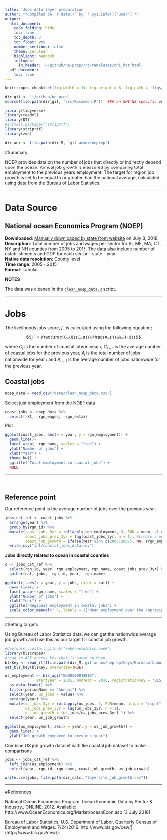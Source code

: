 ```yaml
---
title: 'Jobs data layer preparation'
author: "*Compiled on `r date()` by `r Sys.info()['user']`*"
output: 
  html_document:
    code_folding: hide
    toc: true
    toc_depth: 3
    toc_float: yes
    number_sections: false
    theme: cerulean
    highlight: haddock
    includes: 
      in_header: '~/github/ne-prep/src/templates/ohi_hdr.html'
  pdf_document:
    toc: true
---
```



``` r
knitr::opts_chunk$set(fig.width = 10, fig.height = 6, fig.path = 'figs/', message = FALSE, warning = FALSE)

dir_git <- '~/github/ne-prep'
source(file.path(dir_git, 'src/R/common.R'))  ### an OHI-NE specific version of common.R

library(tidyverse)
library(readxl)
library(DT)
#install.packages("striprtf")
library(striprtf)
library(zoo)

dir_anx <- file.path(dir_M, 'git-annex/neprep')
```

#Summary

NOEP provides data on the number of jobs that directly or indirectly depend upon the ocean. Annual job growth is measured by comparing total employment to the previous years employment. The target for region job growth is set to be equal to or greater than the national average, calculated using data from the Bureau of Labor Statistics.

***

# Data Source

## National ocean Economics Program (NOEP)

**Downloaded**: [Manually downloaded by state from website](http://www.oceaneconomics.org/Market/ocean/oceanEcon.asp) on July 3, 2018.    
**Description**:  Total number of jobs and wages per sector for RI, ME, MA, CT, NY and NH counties from 2005 to 2015. The data also include number of establishments and GDP for each sector - state - year.  
**Native data resolution**: County level     
**Time range**: 2005 - 2015  
**Format**:  Tabular  

**NOTES**

The data was cleaned in the [`clean_noep_data.R`](https://github.com/OHI-Northeast/ne-prep/blob/gh-pages/prep/liv/clean_noep_data.Rmd) script.

***

# Jobs

The livelihoods jobs score, $j '$, is calculated using the following equation; 

$$j ' = \frac{\frac{C_{i}}{C_{r}}}{\frac{A_{i}}{A_{i-1}}}$$

where $C_{i}$ is the number of coastal jobs in year *i*, $C_{i-1}$ is the average number of coastal jobs for the previous year, ${A_{i}}$ is the total number of jobs nationwide for year *i* and ${A_{i-1}}$ is the average number of jobs nationwide for the previous year.


## Coastal jobs

```r
noep_data = read_csv("data/clean_noep_data.csv")
```

Select just employment from the NOEP data

```r
coast_jobs <- noep_data %>%
  select(-X1, -rgn_wages, -rgn_estab)
```

Plot 

```r
ggplot(coast_jobs, aes(x = year, y = rgn_employment)) +
  geom_line()+
  facet_wrap(~ rgn_name, scales = "free") +
  ylab("Number of jobs") + 
  xlab("Year") +
  theme_bw() +
  ggtitle("Total employment in coastal jobs") +
  NULL
```
***

<br>


## Reference point

Our reference point is the average number of jobs over the previous year.

```r

jobs_cst_ref <- coast_jobs %>%
  arrange(year) %>%
  group_by(rgn_id) %>%
  mutate(coast_jobs_3yr = rollapply(rgn_employment, 3, FUN = mean, align = "right", na.rm=F, partial = T), #calc the three year mean
         coast_jobs_prev_3yr = lag(coast_jobs_3yr, n = 1), #create a new column that aligns the avg employment from previous three years with the year with which we're comparing.
         coast_job_growth = ifelse(year %in% c(2005:2007), NA, (rgn_employment/coast_jobs_prev_3yr)-1)) %>%  #assign NA to the first three years in the time series because there is not enough data to calculate this rate. 2007 growth rate *should* be compared to average of 2004-2006. But we don't have that data
  write_csv("int/coastal_jobs_data.csv")

```


**Jobs directly related to ocean in coastal counties**

```r
c <- jobs_cst_ref %>%
  select(rgn_id, year, rgn_employment, rgn_name, coast_jobs_prev_3yr) %>%
  gather(cat, jobs, -rgn_id,-year, -rgn_name)

ggplot(c, aes(x = year, y = jobs, color = cat)) +
  geom_line() +
  facet_wrap(~rgn_name, scales = "free") +
  ylab("Number of jobs") +
  xlab("Year") +
  ggtitle("Regional employment in coastal jobs") +
  scale_color_manual(" ", labels = c("Mean employment over the \nprevious 3 years","Annual employment"), values = c("red", "blue"))
```


***

#Setting targets

Using Bureau of Labor Statistics data, we can get the nationwide average job growth and use this as our target for coastal job growth.

```r
#devtools::install_github("keberwein/blscrapeR")
library(blscrapeR)
#read in API access key that is saved on Mazu
blsKey <- read_rtf(file.path(dir_M,'git-annex/neprep/keys/BureauofLaborStatistics.rtf'))
set_bls_key(blsKey, overwrite=TRUE)
```

```r

us_employment <- bls_api("ENUUS00010010",
              startyear = 2001, endyear = 2016, registrationKey = "BLS_KEY", annualaverage=TRUE) %>%
  as.data.frame() %>%
  filter(periodName == "Annual") %>%
  select(year, us_jobs = value) %>%
  arrange(year) %>%
  mutate(us_jobs_3yr = rollapply(us_jobs, 3, FUN=mean, align = "right", na.rm=F, partial = T),
         us_jobs_prev_3yr = lag(us_jobs_3yr, n = 1),
         us_job_growth = (us_jobs/us_jobs_prev_3yr)-1) %>%
  select(year, us_job_growth)

ggplot(us_employment, aes(x = year, y = us_job_growth)) +
  geom_line() +
  ylab("Job growth compared to previous year")

```

Combine US job growth dataset with the coastal job dataset to make comparisons

```r

jobs <- jobs_cst_ref %>%
  left_join(us_employment) %>%
  select(year, rgn_id, rgn_name, coast_job_growth, us_job_growth)

write.csv(jobs, file.path(dir_calc, "layers/le_job_growth.csv"))

```

***

#References

National Ocean Economics Program. Ocean Economic Data by Sector & Industry., ONLINE. 2012.
Available: http://www.OceanEconomics.org/Market/oceanEcon.asp [3 July 2018]

Bureau of Labor Statistics, U.S. Department of Labor, Quarterly Census of Employment and Wages. 7/24/2016. http://www.bls.gov/cew/](http://www.bls.gov/cew/).